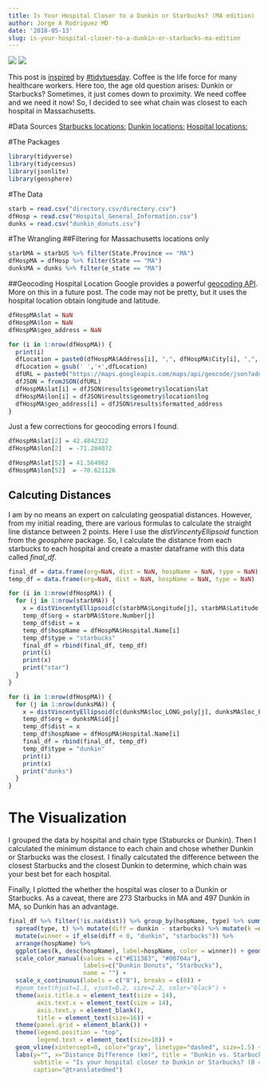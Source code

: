 ```yaml
---
title: Is Your Hospital Closer to a Dunkin or Starbucks? (MA edition)
author: Jorge A Rodriguez MD
date: '2018-05-13'
slug: is-your-hospital-closer-to-a-dunkin-or-starbucks-ma-edition
---
```

![](/post/hops_2.png)
![](/post/hops_1.png)

This post is [inspired](https://twitter.com/thomas_mock) by [#tidytuesday](https://github.com/rfordatascience/tidytuesday/blob/master/README.md). Coffee is the life force for many healthcare workers. Here too, the age old question arises: Dunkin or Starbucks? Sometimes, it just comes down to proximity. We need coffee and we need it now! So, I decided to see what chain was closest to each hospital in Massachusetts.

#Data Sources
[Starbucks locations:](https://www.kaggle.com/starbucks/store-locations)
[Dunkin locations:](http://www.odditysoftware.com/download/download.php?filename=dunkin-donuts.zip)
[Hospital locations:](https://data.medicare.gov/Hospital-Compare/Hospital-General-Information/xubh-q36u)

#The Packages
```r
library(tidyverse)
library(tidycensus)
library(jsonlite)
library(geosphere)
```

#The Data
```r
starb = read.csv("directory.csv/directory.csv")
dfHosp = read.csv("Hospital_General_Information.csv")
dunks = read.csv("dunkin_donuts.csv")
```

#The Wrangling
##Filtering for Massachusetts locations only 
```r
starbMA = starbUS %>% filter(State.Province == "MA")
dfHospMA = dfHosp %>% filter(State == "MA")
dunksMA = dunks %>% filter(e_state == "MA")
```


##Geocoding Hospital Location 
Google provides a powerful [geocoding API](https://developers.google.com/maps/documentation/geocoding/start). More on this in a future post. The code may not be pretty, but it uses the hospital location obtain longitude and latitude. 
```r
dfHospMA$lat = NaN
dfHospMA$lon = NaN
dfHospMA$geo_address = NaN

for (i in 1:nrow(dfHospMA)) {
  print(i)
  dfLocation = paste0(dfHospMA$Address[i], ",", dfHospMA$City[i], ",", dfHospMA$State[i])
  dfLocation = gsub(' ','+',dfLocation)
  dfURL = paste0("https://maps.googleapis.com/maps/api/geocode/json?address=",dfLocation,"&key=",api_key)
  dfJSON = fromJSON(dfURL)
  dfHospMA$lat[i] = dfJSON$results$geometry$location$lat
  dfHospMA$lon[i] = dfJSON$results$geometry$location$lng
  dfHospMA$geo_address[i] = dfJSON$results$formatted_address
}
```
Just a few corrections for geocoding errors I found.
```r
dfHospMA$lat[2] = 42.4842322
dfHospMA$lon[2]  = -71.204072

dfHospMA$lat[52] = 41.564962
dfHospMA$lon[52]  = -70.621126
```

## Calcuting Distances
I am by no means an expert on calculating geospatial distances. However, from my initial reading, there are various formulas to calculate the straight line distance between 2 points. Here I use the *distVincentyEllipsoid* function from the *geosphere* package. So, I calculate the distance from each starbucks to each hospital and create a master dataframe with this data called *final_df*. 
```r
final_df = data.frame(org=NaN, dist = NaN, hospName = NaN, type = NaN)
temp_df = data.frame(org=NaN, dist = NaN, hospName = NaN, type = NaN)

for (i in 1:nrow(dfHospMA)) {
  for (j in 1:nrow(starbMA)) {
    x = distVincentyEllipsoid(c(starbMA$Longitude[j], starbMA$Latitude[j]), c(dfHospMA$lon[i], dfHospMA$lat[i]))
    temp_df$org = starbMA$Store.Number[j]
    temp_df$dist = x
    temp_df$hospName = dfHospMA$Hospital.Name[i]
    temp_df$type = "starbucks"
    final_df = rbind(final_df, temp_df) 
    print(i)
    print(x)
    print("star")
  }
}

for (i in 1:nrow(dfHospMA)) {
  for (j in 1:nrow(dunksMA)) {
    x = distVincentyEllipsoid(c(dunksMA$loc_LONG_poly[j], dunksMA$loc_LAT_poly[j]), c(dfHospMA$lon[i], dfHospMA$lat[i]))
    temp_df$org = dunksMA$id[j]
    temp_df$dist = x
    temp_df$hospName = dfHospMA$Hospital.Name[i]
    final_df = rbind(final_df, temp_df) 
    temp_df$type = "dunkin"
    print(i)
    print(x)
    print("dunks")
  }
}
```


# The Visualization
I grouped the data by hospital and chain type (Staburcks or Dunkin). Then I calculated the minimum distance to each chain and chose whether Dunkin or Starbucks was the closest. I finally calcutated the difference between the closest Starbucks and the closest Dunkin to determine, which chain was your best bet for each hospital. 

Finally, I plotted the whether the hospital was closer to a Dunkin or Starbucks. As a caveat, there are 273 Starbucks in MA and 497 Dunkin in MA, so Dunkin has an advantage.
```r
final_df %>% filter(!is.na(dist)) %>% group_by(hospName, type) %>% summarize(t = min(dist)) %>% 
  spread(type, t) %>% mutate(diff = dunkin - starbucks) %>% mutate(k =diff/1000) %>%
  mutate(winner = if_else(diff < 0, "dunkin", "starbucks")) %>% 
  arrange(hospName) %>% 
  ggplot(aes(k, desc(hospName), label=hospName, color = winner)) + geom_point(size=2.5) + theme_minimal() + 
  scale_color_manual(values = c("#E11383", "#00704a"), 
                     labels=c("Dunkin Donuts", "Starbucks"), 
                     name = "") +
  scale_x_continuous(labels = c("0"), breaks = c(0)) +
  #geom_text(hjust=1.1, vjust=0.2, size=2.2, color="black") +
  theme(axis.title.x = element_text(size = 14), 
        axis.text.x = element_text(size = 14), 
        axis.text.y = element_blank(), 
        title = element_text(size=16)) +
  theme(panel.grid = element_blank()) +
  theme(legend.position = "top",
        legend.text = element_text(size=18)) +
  geom_vline(xintercept=0, color="gray", linetype="dashed", size=1.5) +
  labs(y="", x="Distance Difference (km)", title = "Dunkin vs. Starbucks: Hospital Edition (MA)", 
       subtitle = "Is your hospital closer to Dunkin or Starbucks? (0 = equidistant | Each point represents a hospital)", 
       caption="@translatedmed") 
```



